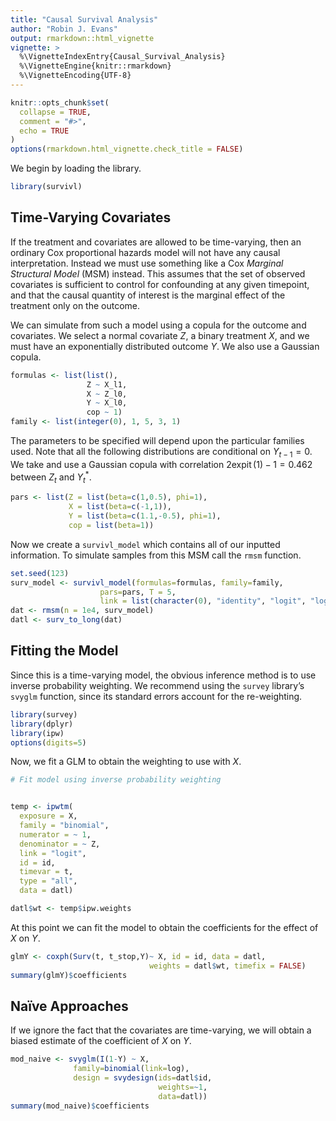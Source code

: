 ```yaml
---
title: "Causal Survival Analysis"
author: "Robin J. Evans"
output: rmarkdown::html_vignette
vignette: >
  %\VignetteIndexEntry{Causal_Survival_Analysis}
  %\VignetteEngine{knitr::rmarkdown}
  %\VignetteEncoding{UTF-8}
---
```


```r
knitr::opts_chunk$set(
  collapse = TRUE,
  comment = "#>",
  echo = TRUE
)
options(rmarkdown.html_vignette.check_title = FALSE)
```

We begin by loading the library.

```r
library(survivl)
```

## Time-Varying Covariates

If the treatment and covariates are allowed to be time-varying, then an ordinary
Cox proportional hazards model will not have any causal interpretation.  Instead 
we must use something like a Cox _Marginal Structural Model_ (MSM) instead.  This assumes that the 
set of observed covariates is sufficient to control for confounding at any 
given timepoint, and that the causal quantity of interest is the marginal effect
of the treatment only on the outcome.

We can simulate from such a model using a copula for the outcome and 
covariates.  We select a normal covariate $Z$, a binary treatment $X$, and we 
must have an exponentially distributed outcome $Y$.  We also use a Gaussian
copula.

```r
formulas <- list(list(),
                 Z ~ X_l1,
                 X ~ Z_l0,
                 Y ~ X_l0,
                 cop ~ 1)
family <- list(integer(0), 1, 5, 3, 1)
```

The parameters to be specified will depend upon the particular families used.  Note
that all the following distributions are conditional on $Y_{t-1} = 0$.  We
take 
\begin{align*}
Z_t \mid \overline{Z}_{t-1}, \overline{X}_{t-1}  &\sim N(1 + X_{t-1}/2, \, 1)\\
X_t \mid \overline{Z}_{t}, \overline{X}_{t-1}  &\sim \operatorname{Bern}(-1 + Z_t)\\
Y_t \mid do(\overline{X}_{t}) &= \mathbb{I}\{Y^*_t < 0\} \mid do(\overline{X}_{t})\\
Y^*_t \mid do(\overline{X}_{t}) &\sim \operatorname{Exp}(\exp\{1.1-X_t/2\}),
\end{align*}
and use a Gaussian copula with correlation $2\operatorname{expit}(1) - 1 = 0.462$ between 
$Z_t$ and $Y_t^*$.  
```r
pars <- list(Z = list(beta=c(1,0.5), phi=1),
             X = list(beta=c(-1,1)),
             Y = list(beta=c(1.1,-0.5), phi=1),
             cop = list(beta=1))
```

Now we create a `survivl_model` which contains all of our inputted information.
To simulate samples from this MSM call the `rmsm` function.
```r
set.seed(123)
surv_model <- survivl_model(formulas=formulas, family=family,
                    pars=pars, T = 5,
                    link = list(character(0), "identity", "logit", "log"))
dat <- rmsm(n = 1e4, surv_model)
datl <- surv_to_long(dat)
```

## Fitting the Model

Since this is a time-varying model, the obvious inference method is to use 
inverse probability weighting.  We recommend using the `survey` library's `svyglm`
function, since its standard errors account for the re-weighting.

```r
library(survey)
library(dplyr)
library(ipw)
options(digits=5)
```
Now, we fit a GLM to obtain the weighting to use with $X$.
```r
# Fit model using inverse probability weighting


temp <- ipwtm(
  exposure = X,
  family = "binomial",
  numerator = ~ 1,
  denominator = ~ Z,
  link = "logit",
  id = id,
  timevar = t,
  type = "all",
  data = datl)

datl$wt <- temp$ipw.weights


```

At this point we can fit the model to obtain the coefficients for the effect
of $X$ on $Y$.
```r
glmY <- coxph(Surv(t, t_stop,Y)~ X, id = id, data = datl,
                               weights = datl$wt, timefix = FALSE)
summary(glmY)$coefficients
```

## Naïve Approaches

If we ignore the fact that the covariates are time-varying, we will obtain a biased estimate of the coefficient of $X$ on $Y$.

```r
mod_naive <- svyglm(I(1-Y) ~ X, 
              family=binomial(link=log), 
              design = svydesign(ids=datl$id,
                                 weights=~1,
                                 data=datl))
summary(mod_naive)$coefficients
```
